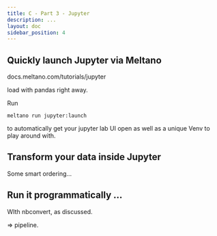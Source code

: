 ```yaml
---
title: C - Part 3 - Jupyter
description: ...
layout: doc
sidebar_position: 4
---
```


## Quickly launch Jupyter via Meltano
docs.meltano.com/tutorials/jupyter

load with pandas right away.


Run

``` meltano run jupyter:launch ```

to automatically get your jupyter lab UI open as well as a unique Venv to play around with.

## Transform your data inside Jupyter

Some smart ordering...

## Run it programmatically ...

WIth nbconvert, as discussed.

=> pipeline.
